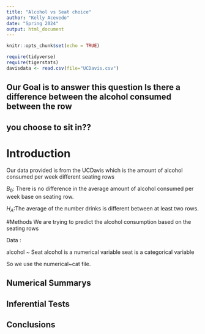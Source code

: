 ```yaml
---
title: "Alcohol vs Seat choice"
author: "Kelly Acevedo"
date: "Spring 2024"
output: html_document
---
```


```r
knitr::opts_chunk$set(echo = TRUE)
```

```r
require(tidyverse)
require(tigerstats)
davisdata <- read.csv(file="UCDavis.csv")
```
## Our Goal is to answer this question Is there a difference between the alcohol consumed between the row
## you choose to sit in??

# Introduction 

Our data provided is from the UCDavis which is the amount of alcohol consumed per week different seating rows

$B_0$: There is no difference in the average amount of alcohol consumed per week base on seating row.

$H_A$:The average of the number drinks is different between at least two rows. 

#Methods
We are trying to predict the alcohol consumption based on the seating rows

Data :

alcohol ~ Seat
alcohol is a numerical variable
seat is a categorical variable

So we use the numerical~cat file.

## Numerical Summarys 

## Inferential Tests

## Conclusions


